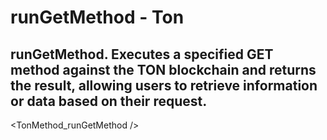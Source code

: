 # runGetMethod - Ton

## runGetMethod. Executes a specified GET method against the TON blockchain and returns the result, allowing users to retrieve information or data based on their request.


<TonMethod_runGetMethod />
